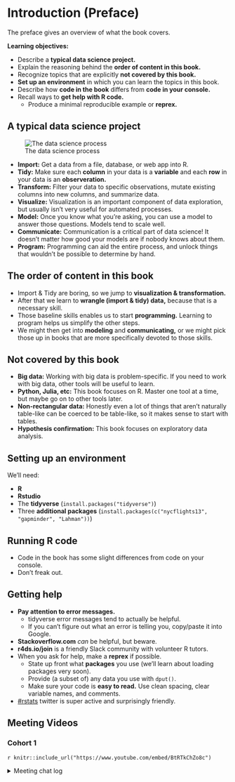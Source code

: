 # Introduction (Preface)

The preface gives an overview of what the book covers.

**Learning objectives:**

- Describe a **typical data science project.**
- Explain the reasoning behind the **order of content in this book.**
- Recognize topics that are explicitly **not covered by this book.**
- **Set up an environment** in which you can learn the topics in this book.
- Describe how **code in the book** differs from **code in your console.**
- Recall ways to **get help with R code.**
  - Produce a minimal reproducible example or **reprex.**

## A typical data science project

![The data science process](images/data-science.png)

- **Import:** Get a data from a file, database, or web app into R.
- **Tidy:** Make sure each **column** in your data is a **variable** and each **row** in your data is an **observeration.**
- **Transform:** Filter your data to specific observations, mutate existing columns into new columns, and summarize data.
- **Visualize:** Visualization is an important component of data exploration, but usually isn't very useful for automated processes.
- **Model:** Once you know what you're asking, you can use a model to answer those questions. Models tend to scale well.
- **Communicate:** Communication is a critical part of data science! It doesn't matter how good your models are if nobody knows about them.
- **Program:** Programming can aid the entire process, and unlock things that wouldn't be possible to determine by hand.

## The order of content in this book

- Import & Tidy are boring, so we jump to **visualization & transformation.**
- After that we learn to **wrangle (import & tidy) data,** because that is a necessary skill.
- Those baseline skills enables us to start **programming.** Learning to program helps us simplify the other steps.
- We might then get into **modeling** and **communicating,** or we might pick those up in books that are more specifically devoted to those skills.

## Not covered by this book

- **Big data:** Working with big data is problem-specific. If you need to work with big data, other tools will be useful to learn.
- **Python, Julia, etc:** This book focuses on R. Master one tool at a time, but maybe go on to other tools later.
- **Non-rectangular data:** Honestly even a lot of things that aren't naturally table-like can be coerced to be table-like, so it makes sense to start with tables.
- **Hypothesis confirmation:** This book focuses on exploratory data analysis.

## Setting up an environment

We'll need:

- **R**
- **Rstudio**
- The **tidyverse** (`install.packages("tidyverse")`)
- Three **additional packages** (`install.packages(c("nycflights13", "gapminder", "Lahman"))`)

## Running R code

- Code in the book has some slight differences from code on your console.
- Don't freak out.

## Getting help

- **Pay attention to error messages.** 
  - tidyverse error messages tend to actually be helpful.
  - If you can't figure out what an error is telling you, copy/paste it into Google.
- **Stackoverflow.com** *can* be helpful, but beware.
- **r4ds.io/join** is a friendly Slack community with volunteer R tutors.
- When you ask for help, make a **reprex** if possible.
  - State up front what **packages** you use (we'll learn about loading packages very soon).
  - Provide (a subset of) any data you use with `dput()`.
  - Make sure your code is **easy to read.** Use clean spacing, clear variable names, and comments.
- [#rstats](https://twitter.com/search?q=%23rstats) twitter is super active and surprisingly friendly.

## Meeting Videos

### Cohort 1

`r knitr::include_url("https://www.youtube.com/embed/BtRTkChZo8c")`

<details>
  <summary> Meeting chat log </summary>
  
```
00:18:00	Morgan Grovenburg:	I have to leave early today. Also, I'd normally have my video on, but my kid is currently using me as a jungle gym
00:21:19	Susie Neilson:	Link to our team’s work :) https://www.sfchronicle.com/data/
00:22:40	Morgan Grovenburg:	I know what talk you're talking about
00:23:10	Wai-Yin:	Data journalism’s wikipedia article  https://en.wikipedia.org/wiki/Data_journalism
00:49:59	Ryan Metcalf:	Great question Susie! I consider “Big Data” anything I can’t open in a conventional service. Using scripting languages helps with managing overhead (Cost [not monetary], time of process, processing capability, etc…).
01:00:14	Njoki Njuki Lucy:	data.table has the similar syntax as the base R package.
01:17:46	Jon Harmon (jonthegeek):	r4ds.io/r4ds
```
</details>
